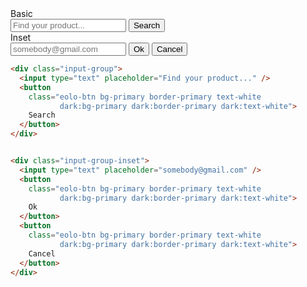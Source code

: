 
<DemoCard title="Input groups">

<div className="grid gap-x-6 gap-y-4 mt-6 xl:grid-cols-2">
	<div className="space-y-1">
		<label>Basic</label>
		<div className="input-group">
			<input type="text" placeholder="Find your product..." defaultValue="" />
			<button className="eolo-btn bg-primary border-primary text-white dark:bg-primary dark:border-primary dark:text-white">Search</button>
		</div>
	</div>
	<div className="space-y-1">
		<label>Inset</label>
		<div className="input-group-inset">
			<input type="text" placeholder="somebody@gmail.com" defaultValue="" />
			<button className="eolo-btn bg-primary border-primary text-white dark:bg-primary dark:border-primary dark:text-white">Ok</button>
			<button className="eolo-btn bg-primary border-primary text-white dark:bg-primary dark:border-primary dark:text-white">Cancel</button>
		</div>
	</div>
</div>


```html
<div class="input-group">
  <input type="text" placeholder="Find your product..." />
  <button
    class="eolo-btn bg-primary border-primary text-white 
           dark:bg-primary dark:border-primary dark:text-white">
    Search
  </button>
</div>


<div class="input-group-inset">
  <input type="text" placeholder="somebody@gmail.com" />
  <button
    class="eolo-btn bg-primary border-primary text-white 
           dark:bg-primary dark:border-primary dark:text-white">
    Ok
  </button>
  <button
    class="eolo-btn bg-primary border-primary text-white 
           dark:bg-primary dark:border-primary dark:text-white">
    Cancel
  </button>
</div>
```
</DemoCard>